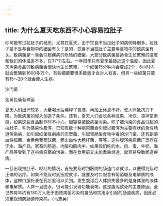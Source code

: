 ```yaml
---
---
---
```

title: 为什么夏天吃东西不小心容易拉肚子
---




你可能有过拉肚子的经历，尤其在夏天，由于饮食不当拉肚子的病例特别多。拉肚子是不是与食物中的细菌有关？是的，饮食不当拉肚子主要与食物中的致病菌有关。致病菌是一类会引起疾病的危险的细菌。大部分致病菌最适合生长繁殖的温度和我们的体温差不多，在37℃左右。一年四季只有夏季最接近这个温度，因此夏天污染食品的致病菌会很快地生长繁殖，一个细菌15分钟内会变成2个，6小时内就会繁殖到1600多万个。有些细菌要很多数量才会对人有害，但另一些细菌只要有15～20个就会使人生病。



沙门菌

金黄色葡萄球菌



夏天人们出汗较多，大量喝水后稀释了胃液，再加上休息不好，使人体抵抗力下降，为致病菌的侵入创造了条件。还有，夏天人们会吃各种瓜果、冷饮、凉拌荤素菜，如果这些食品制作时不小心，很容易被致病菌污染。吃了被污染的食品引起的拉肚子，称为感染性腹泻。已知有数十种病原菌会引起以腹泻为主要症状的急性肠道传染病，如引起细菌性痢疾的志贺菌、引起胃肠型食物中毒的沙门菌，还有副溶血性弧菌、金黄色葡萄球菌、肠出血性大肠杆菌，等等。这些腹泻病原菌广泛存在于水、海产品，家畜的肠道、内脏和肌肉中。如果我们吃的水、肉、蛋、牛奶、海产品等受到了这些病原菌的污染，而在食用前又未能煮熟烧透，就容易导致肠道疾病。

一旦出现拉肚子、呕吐的情况，首先要及时到医院的肠道门诊就诊，以便得到及时正确的治疗。如果不能及时到医院就诊，就要及时口服含有葡萄糖及电解质的液体，这种口服补液在药店里可以买到。发生腹泻后人体损失最多的是身体里的液体和电解质。人体一旦脱水，很可能引发肾功能衰竭，这是腹泻致死的主要原因。全世界每年约有180万人死于由致病菌污染的食品和饮用水引起的肠道疾病，因此必须重视预防肠道传染病。（马志英）